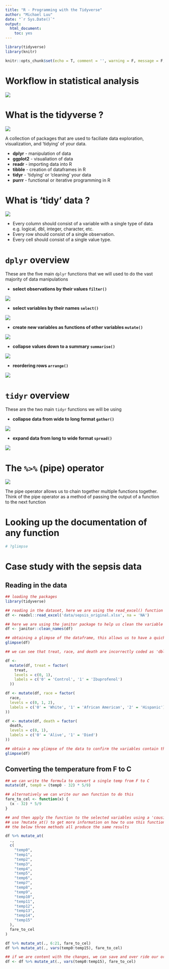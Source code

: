 ```yaml
---
title: "R - Programming with the Tidyverse"
author: "Michael Luu"
date: "`r Sys.Date()`"
output:
  html_document:
    toc: yes
---
```


```r
library(tidyverse)
library(knitr)

knitr::opts_chunk$set(echo = T, comment = '', warning = F, message = F, eval = T)
```

# Workflow in statistical analysis

![](figures/data-science-explore.png)


# What is the tidyverse ?

![](figures/tidyverse_logo.PNG)

A collection of packages that are used to faciliate data exploration, visualization, and 'tidying' of your data.

* **dplyr** - manipulation of data 
* **ggplot2** - visualiation of data
* **readr** - importing data into R
* **tibble** - creation of dataframes in R
* **tidyr** - 'tidying' or 'cleaning' your data
* **purrr** - functional or iterative programming in R

# What is 'tidy' data ?
![](figures/tidy_data.png)

* Every column should consist of a variable with a single type of data e.g. logical, dbl, integer, character, etc. 
* Every row should consist of a single observation. 
* Every cell should consist of a single value type.

# `dplyr` overview

These are the five main `dplyr` functions that we will used to do the vast majority of data manipulations

* **select observations by their values `filter()`**

![](figures/filter_function.PNG)

* **select variables by their names `select()`**

![](figures/select_function.PNG)

* **create new variables as functions of other variables `mutate()`**

![](figures/mutate_function.PNG)

* **collapse values down to a summary `summarise()`**

![](figures/summary_function.PNG)

* **reordering rows `arrange()`**

![](figures/arrange_function.PNG)

# `tidyr` overview

These are the two main `tidyr` functions we will be using

* **collapse data from wide to long format `gather()`**

![](figures/gather_function.PNG)

* **expand data from long to wide format `spread()`**

![](figures/spread_function.PNG)

# The `%>%` (pipe) operator

![](figures/pipe_operator.PNG)

The pipe operator allows us to chain together multiple functions together. Think of the pipe operator as a method of passing the output of a function to the next function

# Looking up the documentation of any function
```r
# ?glimpse
```

# Case study with the sepsis data
## Reading in the data
```r
## loading the packages 
library(tidyverse)

## reading in the dataset, here we are using the read_excel() function from the readxl package
df <- readxl::read_excel('data/sepsis_original.xlsx', na = 'NA')

## here we are using the janitor package to help us clean the variable names of the data
df <- janitor::clean_names(df)

## obtaining a glimpse of the dataframe, this allows us to have a quick 'glimpse' or look of the data we just imported
glimpse(df)

## we can see that treat, race, and death are incorrectly coded as 'dbl', we would like to change them into factors using the factors() function. Since we are replacing the previous values with a new one, we need to use it in conjunction with the mutate function to create a new variable

df <-
  mutate(df, treat = factor(
    treat,
    levels = c(0, 1),
    labels = c('0' = 'Control', '1' = 'Ibuprofenol')
  ))

df <- mutate(df, race = factor(
  race,
  levels = c(0, 1, 2),
  labels = c('0' = 'White', '1' = 'African American', '2' = 'Hispanic')
))

df <- mutate(df, death = factor(
  death,
  levels = c(0, 1),
  labels = c('0' = 'Alive', '1' = 'Died')
))

## obtain a new glimpse of the data to confirm the variables contain the correct 'typing'
glimpse(df)
```

## Converting the temperature from F to C
```r

## we can write the formula to convert a single temp from F to C
mutate(df, temp0 = (temp0 - 32) * 5/9)

## alternatively we can write our own function to do this
fare_to_cel <- function(x) {
  (x - 32) * 5/9
}

## and then apply the function to the selected variables using a 'cousin' of the mutate function
## use ?mutate_at() to get more information on how to use this function
## the below three methods all produce the same results

df %>% mutate_at(
  .,
  c(
    "temp0",
    "temp1",
    "temp2",
    "temp3",
    "temp4",
    "temp5",
    "temp6",
    "temp7",
    "temp8",
    "temp9",
    "temp10",
    "temp11",
    "temp12",
    "temp13",
    "temp14",
    "temp15"
  ),
  fare_to_cel
)

df %>% mutate_at(., 6:21, fare_to_cel)
df %>% mutate_at(., vars(temp0:temp15), fare_to_cel)

## if we are content with the changes, we can save and over ride our original dataframe with the changes 
df <- df %>% mutate_at(., vars(temp0:temp15), fare_to_cel)

```

<!-- ## Transforming from wide to long and back -->

<!-- ![](figures/gather_data_R.png) -->

<!-- ![](figures/spread_data_R.png) -->

<!-- The dataframe in this example is structured in two different ways, in both a long and wide format. The wide format is structured by 'plot_id' in which each row is a single 'plot_id'. The long format is structured by 'mean_weight', in which each row pertains to a single 'mean_weight'. We can easily jump back and forth between these two different data structures using the `gather()` and `spread()` function. -->

<!-- ```{r} -->
<!-- ## here we are creating a new dataframe called 'long' -->
<!-- long <- df %>% gather(., temp, value, temp0:temp15) -->
<!-- long -->

<!-- ## here we are arranging the new dataframe by chronological id -->
<!-- long <- long %>% arrange(., id) -->
<!-- long -->

<!-- ## here we are creating a new dataframe called 'wide' by converting the long dataframe back to wide format -->
<!-- ## they are both valid formats we can work with in R -->
<!-- wide <- long %>% spread(., temp, value) -->
<!-- wide -->
<!-- ``` -->

<!-- ## Extracting specific observations -->
<!-- ```{r} -->

<!-- ## to extract specific observations we can use the filter() function, and state a criteria. Here we are extracting only patients in the Control group -->
<!-- df %>% filter(., treat == 'Control') -->

<!-- ## here we are extracting white control patients  -->
<!-- df %>% filter(., treat == 'Control' & race == 'White') -->

<!-- ## here we are extracting white control patients who died  -->
<!-- df %>% filter(., treat == 'Control' & race == 'White' & death == 'Died') -->

<!-- ## here we are extracting white control patients with apache score greater than 10 or who died  -->
<!-- df %>% filter(., (treat == 'Control' & race == 'White' ) & (apache > 10 | death == 'Died')) -->
<!-- ``` -->

<!-- ## Selecting specific columns or variables  -->
<!-- ```{r} -->
<!-- ## perhaps we wanted to extract a dataframe that only contains id, treat, race, apache, and death -->
<!-- df %>% select(., id, treat, race, apache, death) -->

<!-- ## perhaps we wanted to extract only the id and the temp variables  -->
<!-- df %>% select(., id, temp0:temp15) -->

<!-- ## perhaps we wanted to extract all the variables except outcome e.g. death -->
<!-- df %>% select(., -death) -->

<!-- ## we can also use a numerical indicator of the column number to select a range of columns, e.g the first 5 columns  -->
<!-- df %>% select(., 1:5) -->
<!-- ``` -->

<!-- ## Summarizing data with dplyr -->
<!-- ```{r} -->
<!-- ## lets taking a simple count of the dataframe -->
<!-- df %>% summarise(., n = n()) -->

<!-- ## the summzarise function becomes very powerful when you use it in conjuntion with the group_by() function -->
<!-- ## lets take the count of control and ibuprofenol patients in our dataset  -->
<!-- df %>%  -->
<!--   group_by(treat) %>% -->
<!--   summarise(., n = n()) -->

<!-- ## we can expand this further by including more factors in group_by() -->
<!-- ## here lets take the count of people who died among the different arms -->
<!-- df %>% -->
<!--   group_by(., treat, death) %>% -->
<!--   summarise(., n = n()) -->

<!-- ## we can also further expand this by adding more functions into the summarise function -->
<!-- df %>% -->
<!--   group_by(., treat, death) %>% -->
<!--   summarise(., mean_temp0 = mean(temp0, na.rm = T), sd_temp0 = sd(temp0, na.rm = T)) -->

<!-- ## here we are using a cousin of the summarise function called summarise_at() which allows us to easily summarise many columns at once, with a list of functions -->
<!-- df %>% -->
<!--   group_by(., treat, death) %>% -->
<!--   summarise_at(., vars(temp0:temp15), list('mean' = mean, 'sd' = sd), na.rm = T) -->

<!-- ``` -->

<!-- ## More advanced summary table -->
<!-- ```{r} -->
<!-- df %>% -->
<!--   group_by(., treat) %>% -->
<!--   summarise_at(., vars(temp0:temp15), list('mean' = mean, 'sd' = sd), na.rm = T) %>% -->
<!--   gather(., key, var, temp0_mean:temp15_sd) %>% -->
<!--   separate(., 'key', c('temp', 'type')) %>% -->
<!--   mutate(., temp = as_factor(temp)) %>% -->
<!--   spread(., type, var) %>% -->
<!--   modify_if(., is.numeric, ~ round(.x, 2)) %>% -->
<!--   transmute(., treat, temp, mean_sd = glue::glue('{mean} ({sd})')) %>% -->
<!--   spread(treat, mean_sd) %>% -->
<!--   arrange(., temp) -->
<!-- ``` -->



